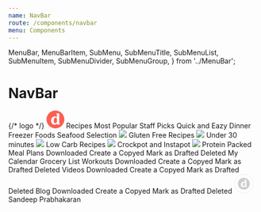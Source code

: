 ```yaml
---
name: NavBar
route: /components/navbar
menu: Components
---
```


  MenuBar,
  MenuBarItem,
  SubMenu,
  SubMenuTitle,
  SubMenuList,
  SubMenuItem,
  SubMenuDivider,
  SubMenuGroup,
} from '../MenuBar';

# NavBar

<Playground>
  <Box display="flex" justifyContent="space-between" px="1rem" position="relative">
    <Box>
      {/* logo */}
      <svg width="36" height="36" viewBox="0 0 36 36" fill="none" xmlns="http://www.w3.org/2000/svg" className="mob-brand-logo"><path className="brandLogo" d="M17.9998 0C8.05877 0 0 8.05846 0 18C0 27.9407 8.05877 36 17.9998 36C27.9408 36 35.9996 27.9407 35.9996 18C36 8.05846 27.9412 0 17.9998 0ZM26.8768 28.2238H22.3923C21.6297 28.2238 21.0116 27.6012 21.0116 26.8329V26.1309C20.1025 27.3623 18.6053 28.718 16.2313 28.718C12.6738 28.718 9.12283 25.8437 9.12283 20.6019C9.12283 14.8487 13.161 11.6266 16.9541 11.6266C18.9428 11.6266 20.2621 12.5246 21.0116 13.6631V8.98466C21.0116 8.22046 20.6156 7.80522 19.8137 7.80522V6.04077L24.1935 5.57154C24.9872 5.48644 25.6789 6.11318 25.6789 6.91748V12.3205H25.6793L25.6789 25.2795C25.6789 26.0441 26.0749 26.459 26.8768 26.459V28.2238Z" fill="#FF5D51"></path><path className="brandLogo" d="M21.0111 18.223L21.0001 18.0405C21.0001 15.7013 19.7446 14.1156 18.2984 14.1156C16.4722 14.1156 14.689 16.245 14.689 20.6661C14.689 23.6137 15.8786 25.5324 17.6774 25.5324C19.3482 25.5324 20.3885 24.4335 21.0119 23.3682V20.833H21.0115L21.0111 18.223Z" fill="#FF5D51"></path></svg>
    </Box>
  <MenuBar>
    <SubMenu>
      <SubMenuTitle>Recipes</SubMenuTitle>
      <SubMenuList display="flex" flexDirection="row" p="1rem" justifyContent="space-between">
        <SubMenuItem>
          <List spacing={2} styleType="none">
            <ListItem>
              Most Popular
            </ListItem>
            <ListItem>
              Staff Picks
            </ListItem>
            <ListItem>
              Quick and Eazy Dinner
            </ListItem>
            <ListItem>
              Freezer Foods
            </ListItem>
            <ListItem>
              Seafood Selection
            </ListItem>
          </List>
        </SubMenuItem>
        <SubMenuItem>
          <Box width="100px" p="1">
            <Image src="https://picsum.photos/100/150" rounded="md"></Image>
            <Text>Gluten Free Recipes</Text>
          </Box>
        </SubMenuItem>
        <SubMenuItem>          
          <Box width="100px" p="1">
            <Image src="https://picsum.photos/100/150" rounded="md"></Image>
            <Text>Under 30 minutes</Text>
          </Box>
        </SubMenuItem>
        <SubMenuItem>
          <Box width="100px" p="1">
            <Image src="https://picsum.photos/100/150" rounded="md"></Image>
            <Text>Low Carb Recipes</Text>
          </Box>
        </SubMenuItem>
        <SubMenuItem>
          <Box width="100px" p="1">
            <Image src="https://picsum.photos/100/150" rounded="md"></Image>
            <Text>Crockpot and Instapot</Text>
          </Box>
        </SubMenuItem>
        <SubMenuItem>
          <Box width="100px" p="1">
            <Image src="https://picsum.photos/100/150" rounded="md"></Image>
            <Text>Protein Packed</Text>
          </Box>
        </SubMenuItem>
      </SubMenuList>
    </SubMenu>
    <SubMenu>
      <SubMenuTitle>Meal Plans</SubMenuTitle>
      <SubMenuList>
        <SubMenuItem>Downloaded</SubMenuItem>
        <SubMenuItem>Create a Copyed</SubMenuItem>
        <SubMenuItem>Mark as Drafted</SubMenuItem>
        <SubMenuItem>Deleted</SubMenuItem>
      </SubMenuList>
    </SubMenu>
    <MenuBarItem>My Calendar</MenuBarItem>
    <MenuBarItem>Grocery List</MenuBarItem>
    <SubMenu>
      <SubMenuTitle>Workouts</SubMenuTitle>
      <SubMenuList>
        <SubMenuItem>Downloaded</SubMenuItem>
        <SubMenuItem>Create a Copyed</SubMenuItem>
        <SubMenuItem>Mark as Drafted</SubMenuItem>
        <SubMenuItem>Deleted</SubMenuItem>
      </SubMenuList>
    </SubMenu>
    <SubMenu>
      <SubMenuTitle>Videos</SubMenuTitle>
      <SubMenuList>
        <SubMenuItem>Downloaded</SubMenuItem>
        <SubMenuItem>Create a Copyed</SubMenuItem>
        <SubMenuItem>Mark as Drafted</SubMenuItem>
        <SubMenuItem>Deleted</SubMenuItem>
      </SubMenuList>
    </SubMenu>
    <SubMenu>
      <SubMenuTitle>Blog</SubMenuTitle>
      <SubMenuList>
        <SubMenuItem>Downloaded</SubMenuItem>
        <SubMenuItem>Create a Copyed</SubMenuItem>
        <SubMenuItem>Mark as Drafted</SubMenuItem>
        <SubMenuItem>Deleted</SubMenuItem>
      </SubMenuList>
    </SubMenu>
    <Divider orientation="vertical" />
    <Box mr=".5rem">
      <svg width="40" height="40" viewBox="0 0 40 40" fill="none" xmlns="http://www.w3.org/2000/svg"><circle cx="20" cy="20" r="19" stroke="#EEEEEE" strokeWidth="2"></circle><g opacity="0.4"><path d="M20 8C13.3726 8 8 13.3723 8 20C8 26.6272 13.3726 32 20 32C26.6274 32 32 26.6272 32 20C32.0003 13.3723 26.6277 8 20 8ZM25.918 26.8159H22.9283C22.42 26.8159 22.0079 26.4008 22.0079 25.8886V25.4206C21.4019 26.2415 20.4036 27.1453 18.821 27.1453C16.4493 27.1453 14.082 25.2291 14.082 21.7346C14.082 17.8991 16.7741 15.7511 19.3029 15.7511C20.6287 15.7511 21.5082 16.3497 22.0079 17.1088V13.9898C22.0079 13.4803 21.7439 13.2035 21.2093 13.2035V12.0272L24.1292 11.7144C24.6583 11.6576 25.1195 12.0755 25.1195 12.6117V24.853C25.1195 25.3628 25.3835 25.6393 25.918 25.6393V26.8159Z" fill="#888888"></path><path d="M22.0076 20.1486L22.0002 20.027C22.0002 18.4675 21.1632 17.4104 20.1991 17.4104C18.9816 17.4104 17.7928 18.83 17.7928 21.7774C17.7928 23.7424 18.5859 25.0216 19.7851 25.0216C20.8989 25.0216 21.5925 24.289 22.0081 23.5788L22.0076 20.1486Z" fill="#888888"></path></g></svg>
    </Box>
    <Box fontSize="14px">Sandeep Prabhakaran</Box>
  </MenuBar>
  </Box>
</Playground>